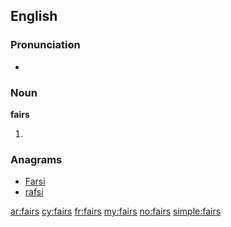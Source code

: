 ==English==

===Pronunciation===
* {{homophones|fares}}

===Noun===
'''fairs'''

# {{plural of|[[fair]]}}

===Anagrams===
* [[Farsi#English|Farsi]]
* [[rafsi#English|rafsi]]

[[ar:fairs]]
[[cy:fairs]]
[[fr:fairs]]
[[my:fairs]]
[[no:fairs]]
[[simple:fairs]]